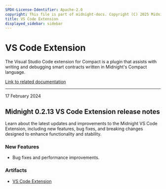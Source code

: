 ```yaml
---
SPDX-License-Identifier: Apache-2.0
copyright: This file is part of midnight-docs. Copyright (C) 2025 Midnight Foundation. Licensed under the Apache License, Version 2.0 (the "License"); You may not use this file except in compliance with the License. You may obtain a copy of the License at http://www.apache.org/licenses/LICENSE-2.0 Unless required by applicable law or agreed to in writing, software distributed under the License is distributed on an "AS IS" BASIS, WITHOUT WARRANTIES OR CONDITIONS OF ANY KIND, either express or implied. See the License for the specific language governing permissions and limitations under the License.
title: VS Code Extension
displayed_sidebar: sidebar
---
```


# VS Code Extension

The Visual Studio Code extension for Compact is a plugin that assists with writing and debugging smart contracts written in Midnight's Compact language.

[Link to related documentation](../../develop/reference/tools/vsc-plugin/)


---

<div 
  style={{
    marginTop: '0',
    fontSize: '1rem',
    fontWeight: 'normal',
    marginBottom: '0.5rem'
  }}
>
  17 February 2024
</div>

## Midnight 0.2.13 VS Code Extension release notes

Learn about the latest updates and improvements to the Midnight VS Code Extension, including new features, bug fixes, and breaking changes designed to enhance functionality and stability.

### New Features

- Bug fixes and performance improvements.

### Artifacts

- [VS Code Extension](https://raw.githubusercontent.com/midnight-ntwrk/releases/gh-pages/artifacts/vscode-extension/compact-0.2.13/compact-0.2.13.vsix)
